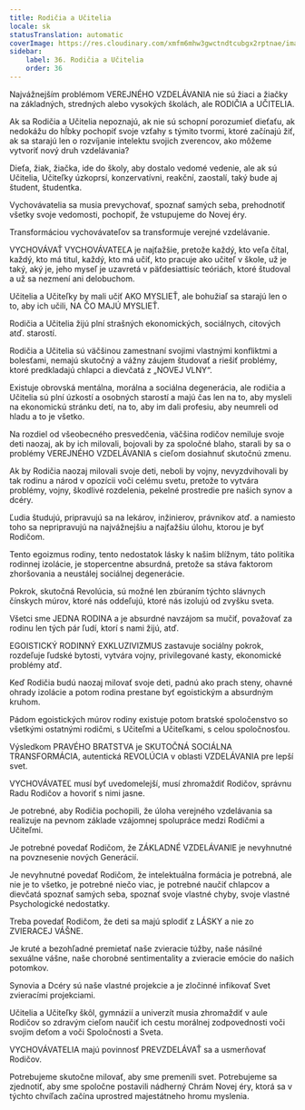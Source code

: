 ```yaml
---
title: Rodičia a Učitelia
locale: sk
statusTranslation: automatic
coverImage: https://res.cloudinary.com/xmfm6mhw3gwctndtcubgx2rptnae/image/upload/v1740337243/small_cover_educacion_fundamental_a051170f1c.webp
sidebar:
    label: 36. Rodičia a Učitelia
    order: 36
---
```

Najvážnejším problémom VEREJNÉHO VZDELÁVANIA nie sú žiaci a žiačky na základných, stredných alebo vysokých školách, ale RODIČIA a UČITELIA.

Ak sa Rodičia a Učitelia nepoznajú, ak nie sú schopní porozumieť dieťaťu, ak nedokážu do hĺbky pochopiť svoje vzťahy s týmito tvormi, ktoré začínajú žiť, ak sa starajú len o rozvíjanie intelektu svojich zverencov, ako môžeme vytvoriť nový druh vzdelávania?

Dieťa, žiak, žiačka, ide do školy, aby dostalo vedomé vedenie, ale ak sú Učitelia, Učiteľky úzkoprsí, konzervatívni, reakční, zaostalí, taký bude aj študent, študentka.

Vychovávatelia sa musia prevychovať, spoznať samých seba, prehodnotiť všetky svoje vedomosti, pochopiť, že vstupujeme do Novej éry.

Transformáciou vychovávateľov sa transformuje verejné vzdelávanie.

VYCHOVÁVAŤ VYCHOVÁVATEĽA je najťažšie, pretože každý, kto veľa čítal, každý, kto má titul, každý, kto má učiť, kto pracuje ako učiteľ v škole, už je taký, aký je, jeho myseľ je uzavretá v päťdesiattisíc teóriách, ktoré študoval a už sa nezmení ani delobuchom.

Učitelia a Učiteľky by mali učiť AKO MYSLIEŤ, ale bohužiaľ sa starajú len o to, aby ich učili, NA ČO MAJÚ MYSLIEŤ.

Rodičia a Učitelia žijú plní strašných ekonomických, sociálnych, citových atď. starostí.

Rodičia a Učitelia sú väčšinou zamestnaní svojimi vlastnými konfliktmi a bolesťami, nemajú skutočný a vážny záujem študovať a riešiť problémy, ktoré predkladajú chlapci a dievčatá z „NOVEJ VLNY“.

Existuje obrovská mentálna, morálna a sociálna degenerácia, ale rodičia a Učitelia sú plní úzkostí a osobných starostí a majú čas len na to, aby mysleli na ekonomickú stránku detí, na to, aby im dali profesiu, aby neumreli od hladu a to je všetko.

Na rozdiel od všeobecného presvedčenia, väčšina rodičov nemiluje svoje deti naozaj, ak by ich milovali, bojovali by za spoločné blaho, starali by sa o problémy VEREJNÉHO VZDELÁVANIA s cieľom dosiahnuť skutočnú zmenu.

Ak by Rodičia naozaj milovali svoje deti, neboli by vojny, nevyzdvihovali by tak rodinu a národ v opozícii voči celému svetu, pretože to vytvára problémy, vojny, škodlivé rozdelenia, pekelné prostredie pre našich synov a dcéry.

Ľudia študujú, pripravujú sa na lekárov, inžinierov, právnikov atď. a namiesto toho sa nepripravujú na najvážnejšiu a najťažšiu úlohu, ktorou je byť Rodičom.

Tento egoizmus rodiny, tento nedostatok lásky k našim blížnym, táto politika rodinnej izolácie, je stopercentne absurdná, pretože sa stáva faktorom zhoršovania a neustálej sociálnej degenerácie.

Pokrok, skutočná Revolúcia, sú možné len zbúraním týchto slávnych čínskych múrov, ktoré nás oddeľujú, ktoré nás izolujú od zvyšku sveta.

Všetci sme JEDNA RODINA a je absurdné navzájom sa mučiť, považovať za rodinu len tých pár ľudí, ktorí s nami žijú, atď.

EGOISTICKÝ RODINNÝ EXKLUZIVIZMUS zastavuje sociálny pokrok, rozdeľuje ľudské bytosti, vytvára vojny, privilegované kasty, ekonomické problémy atď.

Keď Rodičia budú naozaj milovať svoje deti, padnú ako prach steny, ohavné ohrady izolácie a potom rodina prestane byť egoistickým a absurdným kruhom.

Pádom egoistických múrov rodiny existuje potom bratské spoločenstvo so všetkými ostatnými rodičmi, s Učiteľmi a Učiteľkami, s celou spoločnosťou.

Výsledkom PRAVÉHO BRATSTVA je SKUTOČNÁ SOCIÁLNA TRANSFORMÁCIA, autentická REVOLÚCIA v oblasti VZDELÁVANIA pre lepší svet.

VYCHOVÁVATEĽ musí byť uvedomelejší, musí zhromaždiť Rodičov, správnu Radu Rodičov a hovoriť s nimi jasne.

Je potrebné, aby Rodičia pochopili, že úloha verejného vzdelávania sa realizuje na pevnom základe vzájomnej spolupráce medzi Rodičmi a Učiteľmi.

Je potrebné povedať Rodičom, že ZÁKLADNÉ VZDELÁVANIE je nevyhnutné na povznesenie nových Generácií.

Je nevyhnutné povedať Rodičom, že intelektuálna formácia je potrebná, ale nie je to všetko, je potrebné niečo viac, je potrebné naučiť chlapcov a dievčatá spoznať samých seba, spoznať svoje vlastné chyby, svoje vlastné Psychologické nedostatky.

Treba povedať Rodičom, že deti sa majú splodiť z LÁSKY a nie zo ZVIERACEJ VÁŠNE.

Je kruté a bezohľadné premietať naše zvieracie túžby, naše násilné sexuálne vášne, naše chorobné sentimentality a zvieracie emócie do našich potomkov.

Synovia a Dcéry sú naše vlastné projekcie a je zločinné infikovať Svet zvieracími projekciami.

Učitelia a Učiteľky škôl, gymnázií a univerzít musia zhromaždiť v aule Rodičov so zdravým cieľom naučiť ich cestu morálnej zodpovednosti voči svojim deťom a voči Spoločnosti a Sveta.

VYCHOVÁVATELIA majú povinnosť PREVZDELÁVAŤ sa a usmerňovať Rodičov.

Potrebujeme skutočne milovať, aby sme premenili svet. Potrebujeme sa zjednotiť, aby sme spoločne postavili nádherný Chrám Novej éry, ktorá sa v týchto chvíľach začína uprostred majestátneho hromu myslenia.


